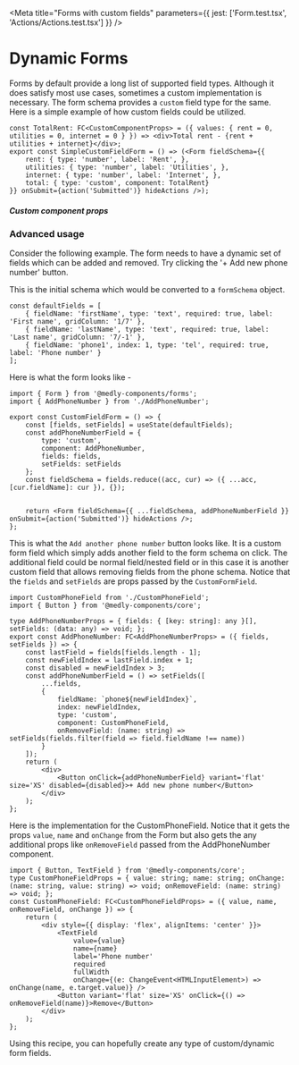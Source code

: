 
<Meta title="Forms with custom fields" parameters={{ jest: ['Form.test.tsx', 'Actions/Actions.test.tsx'] }} />

# Dynamic Forms

Forms by default provide a long list of supported field types. Although it does satisfy most use cases, sometimes a custom implementation is necessary.
The form schema provides a `custom` field type for the same. Here is a simple example of how custom fields could be utilized.

<Preview withToolbar mdxSource="Preview">
    <SimpleCustomFieldForm />
</Preview>

```tsx
const TotalRent: FC<CustomComponentProps> = ({ values: { rent = 0, utilities = 0, internet = 0 } }) => <div>Total rent - {rent + utilities + internet}</div>;
export const SimpleCustomFieldForm = () => (<Form fieldSchema={{
    rent: { type: 'number', label: 'Rent', },
    utilities: { type: 'number', label: 'Utilities', },
    internet: { type: 'number', label: 'Internet', },
    total: { type: 'custom', component: TotalRent}
}} onSubmit={action('Submitted')} hideActions />);
```

##### Custom component props

<Props of={CustomComponentPropSchema} />

### Advanced usage

Consider the following example. The form needs to have a dynamic set of fields which can be added and removed.
Try clicking the '+ Add new phone number' button.

<Preview withToolbar>
    <CustomFieldForm />
</Preview>

This is the initial schema which would be converted to a `formSchema` object.
```tsx
const defaultFields = [
    { fieldName: 'firstName', type: 'text', required: true, label: 'First name', gridColumn: '1/7' },
    { fieldName: 'lastName', type: 'text', required: true, label: 'Last name', gridColumn: '7/-1' },
    { fieldName: 'phone1', index: 1, type: 'tel', required: true, label: 'Phone number' }
];
```

Here is what the form looks like -

```tsx
import { Form } from '@medly-components/forms';
import { AddPhoneNumber } from './AddPhoneNumber';

export const CustomFieldForm = () => {
    const [fields, setFields] = useState(defaultFields);
    const addPhoneNumberField = {
        type: 'custom',
        component: AddPhoneNumber,
        fields: fields,
        setFields: setFields
    };
    const fieldSchema = fields.reduce((acc, cur) => ({ ...acc, [cur.fieldName]: cur }), {});


    return <Form fieldSchema={{ ...fieldSchema, addPhoneNumberField }} onSubmit={action('Submitted')} hideActions />;
};
```

This is what the `Add another phone number` button looks like. It is a custom form field which simply adds another field to the form schema on click.
The additional field could be normal field/nested field or in this case it is another custom field that allows removing fields from the phone schema.
Notice that the `fields` and `setFields` are props passed by the `CustomFormField`.
```tsx
import CustomPhoneField from './CustomPhoneField';
import { Button } from '@medly-components/core';

type AddPhoneNumberProps = { fields: { [key: string]: any }[], setFields: (data: any) => void; };
export const AddPhoneNumber: FC<AddPhoneNumberProps> = ({ fields, setFields }) => {
    const lastField = fields[fields.length - 1];
    const newFieldIndex = lastField.index + 1;
    const disabled = newFieldIndex > 3;
    const addPhoneNumberField = () => setFields([
        ...fields,
        {
            fieldName: `phone${newFieldIndex}`,
            index: newFieldIndex,
            type: 'custom',
            component: CustomPhoneField,
            onRemoveField: (name: string) => setFields(fields.filter(field => field.fieldName !== name))
        }
    ]);
    return (
        <div>
            <Button onClick={addPhoneNumberField} variant='flat' size='XS' disabled={disabled}>+ Add new phone number</Button>
        </div>
    );
};
```

Here is the implementation for the CustomPhoneField.
Notice that it gets the props `value`, `name` and `onChange` from the Form but also gets the any additional props like `onRemoveField` passed from the AddPhoneNumber component.
```tsx
import { Button, TextField } from '@medly-components/core';
type CustomPhoneFieldProps = { value: string; name: string; onChange: (name: string, value: string) => void; onRemoveField: (name: string) => void; };
const CustomPhoneField: FC<CustomPhoneFieldProps> = ({ value, name, onRemoveField, onChange }) => {
    return (
        <div style={{ display: 'flex', alignItems: 'center' }}>
            <TextField
                value={value}
                name={name}
                label='Phone number'
                required
                fullWidth
                onChange={(e: ChangeEvent<HTMLInputElement>) => onChange(name, e.target.value)} />
            <Button variant='flat' size='XS' onClick={() => onRemoveField(name)}>Remove</Button>
        </div>
    );
};
```

Using this recipe, you can hopefully create any type of custom/dynamic form fields.
